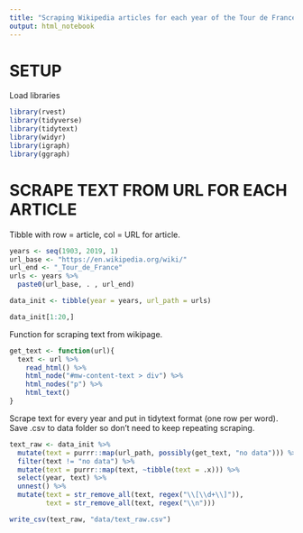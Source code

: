 ```yaml
---
title: "Scraping Wikipedia articles for each year of the Tour de France"
output: html_notebook
---
```


# SETUP
Load libraries
```r
library(rvest)
library(tidyverse)
library(tidytext)
library(widyr)
library(igraph)
library(ggraph)
```

# SCRAPE TEXT FROM URL FOR EACH ARTICLE
Tibble with row = article, col = URL for article.
```r
years <- seq(1903, 2019, 1)
url_base <- "https://en.wikipedia.org/wiki/"
url_end <- "_Tour_de_France"
urls <- years %>%
  paste0(url_base, . , url_end)

data_init <- tibble(year = years, url_path = urls)

data_init[1:20,]
```

Function for scraping text from wikipage.
```r
get_text <- function(url){
  text <- url %>%
    read_html() %>%
    html_node("#mw-content-text > div") %>%
    html_nodes("p") %>% 
    html_text()
}
```

Scrape text for every year and put in tidytext format (one row per word). Save .csv to data folder so don't need to keep repeating scraping.
```r
text_raw <- data_init %>%
  mutate(text = purrr::map(url_path, possibly(get_text, "no data"))) %>%
  filter(text != "no data") %>%
  mutate(text = purrr::map(text, ~tibble(text = .x))) %>%
  select(year, text) %>%
  unnest() %>%
  mutate(text = str_remove_all(text, regex("\\[\\d+\\]")),
         text = str_remove_all(text, regex("\\n"))) 

write_csv(text_raw, "data/text_raw.csv")
```

